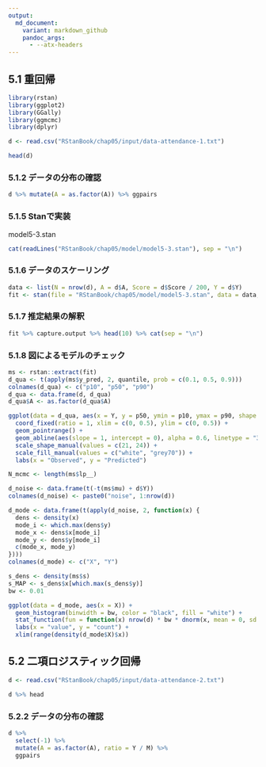 ```yaml
---
output:
  md_document:
    variant: markdown_github
    pandoc_args:
      - --atx-headers
---
```


## 5.1 重回帰

```r
library(rstan)
library(ggplot2)
library(GGally)
library(ggmcmc)
library(dplyr)
```

```r
d <- read.csv("RStanBook/chap05/input/data-attendance-1.txt")
```

```r
head(d)
```

### 5.1.2 データの分布の確認

```r
d %>% mutate(A = as.factor(A)) %>% ggpairs
```

### 5.1.5 Stanで実装

model5-3.stan

```r
cat(readLines("RStanBook/chap05/model/model5-3.stan"), sep = "\n")
```

### 5.1.6 データのスケーリング

```r
data <- list(N = nrow(d), A = d$A, Score = d$Score / 200, Y = d$Y)
fit <- stan(file = "RStanBook/chap05/model/model5-3.stan", data = data, seed = 1234)
```

### 5.1.7 推定結果の解釈

```r
fit %>% capture.output %>% head(10) %>% cat(sep = "\n")
```

### 5.1.8 図によるモデルのチェック

```r
ms <- rstan::extract(fit)
d_qua <- t(apply(ms$y_pred, 2, quantile, prob = c(0.1, 0.5, 0.9)))
colnames(d_qua) <- c("p10", "p50", "p90")
d_qua <- data.frame(d, d_qua)
d_qua$A <- as.factor(d_qua$A)

ggplot(data = d_qua, aes(x = Y, y = p50, ymin = p10, ymax = p90, shape = A, fill = A)) +
  coord_fixed(ratio = 1, xlim = c(0, 0.5), ylim = c(0, 0.5)) +
  geom_pointrange() +
  geom_abline(aes(slope = 1, intercept = 0), alpha = 0.6, linetype = "31") +
  scale_shape_manual(values = c(21, 24)) +
  scale_fill_manual(values = c("white", "grey70")) +
  labs(x = "Observed", y = "Predicted")
```

```r
N_mcmc <- length(ms$lp__)

d_noise <- data.frame(t(-t(ms$mu) + d$Y))
colnames(d_noise) <- paste0("noise", 1:nrow(d))

d_mode <- data.frame(t(apply(d_noise, 2, function(x) {
  dens <- density(x)
  mode_i <- which.max(dens$y)
  mode_x <- dens$x[mode_i]
  mode_y <- dens$y[mode_i]
  c(mode_x, mode_y)
})))
colnames(d_mode) <- c("X", "Y")

s_dens <- density(ms$s)
s_MAP <- s_dens$x[which.max(s_dens$y)]
bw <- 0.01

ggplot(data = d_mode, aes(x = X)) +
  geom_histogram(binwidth = bw, color = "black", fill = "white") +
  stat_function(fun = function(x) nrow(d) * bw * dnorm(x, mean = 0, sd = s_MAP), linetype = "dashed") +
  labs(x = "value", y = "count") +
  xlim(range(density(d_mode$X)$x))
```

## 5.2 二項ロジスティック回帰

```r
d <- read.csv("RStanBook/chap05/input/data-attendance-2.txt")
```

```r
d %>% head
```

### 5.2.2 データの分布の確認

```r
d %>%
  select(-1) %>%
  mutate(A = as.factor(A), ratio = Y / M) %>%
  ggpairs
```
